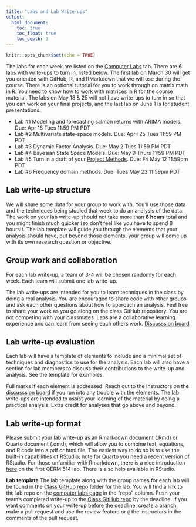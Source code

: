```yaml
---
title: "Labs and Lab Write-ups"
output:
  html_document:
    toc: true
    toc_float: true
    toc_depth: 3
---
```


```r
knitr::opts_chunk$set(echo = TRUE)
```

The labs for each week are listed on the [Computer Labs](comp_labs.html) tab. There are 6 labs with write-ups to turn in, listed below. The first lab on March 30 will get you oriented with GitHub, R, and RMarkdown that we will use during the course. There is an optional tutorial for you to work through on matrix math in R. You need to know how to work with matrices in R for the course material. The labs on May 18 & 25 will not have write-ups to turn in so that you can work on your final projects, and the last lab on June 1 is for student presentations.

* Lab #1 Modeling and forecasting salmon returns with ARIMA models. Due: Apr 18 Tues 11:59 PM PDT 
* Lab #2 Multivariate state-space models. Due: April 25 Tues 11:59 PM PDT
* Lab #3 Dynamic Factor Analysis. Due: May 2 Tues 11:59 PM PDT
* Lab #4 Bayesian State Space Models. Due: May 9 Thurs 11:59 PM PDT
* Lab #5 Turn in a draft of your [Project Methods](final_proj.html#Project_Methods). Due: Fri May 12 11:59pm PDT
* Lab #6 Frequency domain methods. Due: Tues May 23 11:59pm PDT

## Lab write-up structure

We will share some data for your group to work with. You'll use those data and the techniques being studied that week to do an analysis of the data. The work on your lab write-up should not take more than **8 hours** total and you might finish much quicker (so don't feel like you have to spend 8 hours!). The lab template will guide you through the elements that your analysis should have, but beyond those elements, your group will come up with its own research question or objective.

## Group work and collaboration

For each lab write-up, a team of 3-4 will be chosen randomly for each week. Each team will submit one lab write-up. 

The lab write-ups are intended for you to learn techniques in the class by doing a real analysis. You are encouraged to share code with other groups and ask each other questions about how to approach an analysis. Feel free to share your work as you go along on the class GitHub repository. You are not competing with your classmates. Labs are a collaborative learning experience and can learn from seeing each others work. [Discusssion board](https://github.com/atsa-es/fish550-2023/discussions)

## Lab write-up evaluation

Each lab will have a template of elements to include and a minimal set of techniques and diagnostics to use for the analysis. Each lab will also have a section for lab members to discuss their contributions to the write-up and analysis. See the template for examples.

Full marks if each element is addressed. Reach out to the instructors on the [discusssion board](https://github.com/atsa-es/fish550-2023/discussions) if you run into any trouble with the elements. The lab write-ups are intended to assist your learning of the material by doing a practical analysis. Extra credit for analyses that go above and beyond.

## Lab write-up format

Please submit your lab write-up as an Rmarkdown document (.Rmd) or Quarto document (.qmd), which will allow you to combine text, equations, and R code into a pdf or html file. The easiest way to do so is to use the built-in capabilities of RStudio; note for Quarto you need a recent version of RStudio. For those unfamiliar with Rmarkdown, there is a nice introduction [here](https://qerm514.github.io/website/comp_labs.html) on the first QERM 514 lab. There is also help available in RStudio. 

**Lab template** The lab template along with the group names for each lab will be found in the [Class GitHub repo](https://github.com/atsa-es/fish550-2023) folder for the lab. You will find a link to the lab repo on the  [computer labs page](https://atsa-es.github.io/atsa/comp_labs.html) in the "repo" column.  Push your team's completed write-up to the [Class GitHub repo](https://github.com/atsa-es/fish550-2023) by the deadline. If you want comments on your write-up before the deadline: create a branch, make a pull request and use the review feature or `@` the instructors in the comments of the pull request. 


